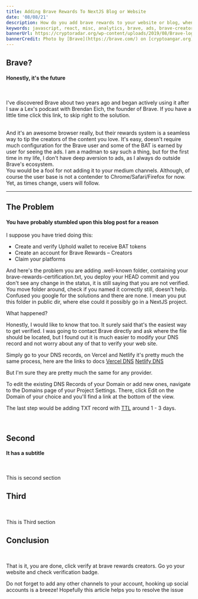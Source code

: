 ```yaml
---
title: Adding Brave Rewards To NextJS Blog or Website
date: '08/08/21'
description: How do you add brave rewards to your website or blog, when adding well-known folder didn't work
keywords: javascript, react, misc, analytics, brave, ads, brave-creators
bannerUrl: https://cryptoradar.org/wp-content/uploads/2019/08/Brave-logo.png
bannerCredit: Photo by [Brave](https://brave.com/) on [cryptoangar.org](https://cryptoradar.org/wp-content/uploads/2019/08/Brave-logo.png)
---
```


<GlobalWrapper>

<SectionWrapper title="intro">

## Brave?

#### Honestly, it's the future

<br />

I've discovered Brave about two years ago and began actively using it
after I saw a Lex's podcast with Brendan Eich, the founder of Brave.
If you have a little time click this link, to skip right to the solution.

<br />
And it's an awesome browser really, but their rewards system is a seamless way to
tip the creators of the content you love. It's easy, doesn't require much configuration
for the Brave user and some of the BAT is earned by user for seeing the ads. I am
a madman to say such a thing, but for the first time in my life, I don't have deep
aversion to ads, as I always do outside Brave's ecosystem.
<br />
You would be a fool for not adding it to your medium channels. Although, of course
the user base is not a contender to Chrome/Safari/Firefox for now.
<br />
Yet, as times change, users will follow.

<br />

</SectionWrapper>
<hr />
<SectionWrapper title="first">

## The Problem

#### You have probably stumbled upon this blog post for a reason

I suppose you have tried doing this:

- Create and verify Uphold wallet to receive BAT tokens
- Create an account for Brave Rewards – Creators
- Claim your platforms

And here's the problem you are adding .well-known folder, containing
your brave-rewards-certification.txt, you deploy your HEAD commit and you don't
see any change in the status, it is still saying that you are not verified.
You move folder around, check if you named it correctly still, doesn't help.
Confused you google for the solutions and there are none. I mean you put this
folder in public dir, where else could it possibly go in a NextJS project.

What happened?

Honestly, I would like to know that too. It surely said that's the easiest way to get
verified. I was going to contact Brave directly and ask where the file should be located,
but I found out it is much easier to modify your DNS record and not worry about any
of that to verify your web site.

Simply go to your DNS records, on Vercel and Netlify it's pretty much the same process,
here are the links to docs
[Vercel DNS](https://vercel.com/support/articles/how-to-manage-vercel-dns-records)
[Netlify DNS](https://docs.netlify.com/domains-https/netlify-dns/dns-records/)

But I'm sure they are pretty much the same for any provider.

To edit the existing DNS Records of your Domain or add new ones,
navigate to the Domains page of your Project Settings.
There, click Edit on the Domain of your choice and you'll find a link at the bottom of the view.

The last step would be adding TXT record with [TTL](https://www.cloudflare.com/learning/cdn/glossary/time-to-live-ttl/) around 1 - 3 days.

<br />

</SectionWrapper>

<SectionWrapper title="second">

## Second

#### It has a subtitle

<br />

This is second section

</SectionWrapper>

<SectionWrapper title="Third">

## Third

<br />

This is Third section

</SectionWrapper>

<SectionWrapper title="conclusion">

## Conclusion

<br />

That is it, you are done, click verify at brave rewards creators.
Go yo your website and check verification badge.

Do not forget to add any other channels to your account, hooking up
social accounts is a breeze! Hopefully this article helps you to resolve the issue

</SectionWrapper>

</GlobalWrapper>

